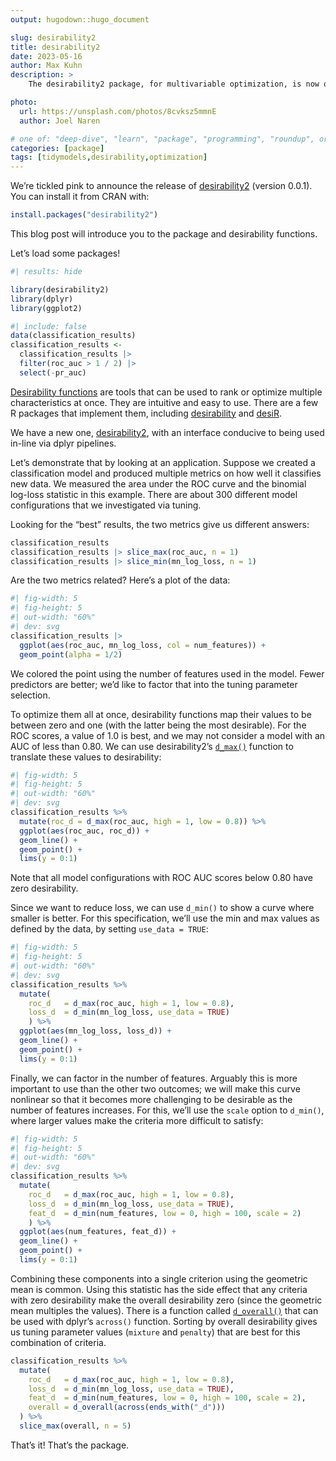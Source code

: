 ```yaml
---
output: hugodown::hugo_document

slug: desirability2
title: desirability2
date: 2023-05-16
author: Max Kuhn
description: >
    The desirability2 package, for multivariable optimization, is now on CRAN.

photo:
  url: https://unsplash.com/photos/8cvksz5mmnE
  author: Joel Naren

# one of: "deep-dive", "learn", "package", "programming", "roundup", or "other"
categories: [package] 
tags: [tidymodels,desirability,optimization]
---
```


<!--
TODO:
* [ ] Look over / edit the post's title in the yaml
* [ ] Edit (or delete) the description; note this appears in the Twitter card
* [ ] Pick category and tags (see existing with `hugodown::tidy_show_meta()`)
* [ ] Find photo & update yaml metadata
* [ ] Create `thumbnail-sq.jpg`; height and width should be equal
* [ ] Create `thumbnail-wd.jpg`; width should be >5x height
* [ ] `hugodown::use_tidy_thumbnails()`
* [ ] Add intro sentence, e.g. the standard tagline for the package
* [ ] `usethis::use_tidy_thanks()`
-->

We're tickled pink to announce the release of [desirability2](http://desirability2.tidymodels.org) (version 0.0.1). You can install it from CRAN with:

```r
install.packages("desirability2")
```

This blog post will introduce you to the package and desirability functions. 

Let's load some packages! 

```r
#| results: hide

library(desirability2)
library(dplyr)
library(ggplot2)
```


```r
#| include: false
data(classification_results)
classification_results <- 
  classification_results |> 
  filter(roc_auc > 1 / 2) |> 
  select(-pr_auc)
```

[Desirability functions](https://scholar.google.com/scholar?hl=en&as_sdt=0%2C7&q=%22desirability+functions%22) are tools that can be used to rank or optimize multiple characteristics at once. They are intuitive and easy to use. There are a few R packages that implement them, including [desirability](http://cran.r-project.org/package=desirability) and [desiR](http://cran.r-project.org/package=desiR). 

We have a new one, [desirability2](http://cran.r-project.org/package=desirability2), with an interface conducive to being used in-line via dplyr pipelines. 

Let's demonstrate that by looking at an application. Suppose we created a classification model and produced multiple metrics on how well it classifies new data. We measured the area under the ROC curve and the binomial log-loss statistic in this example. There are about 300 different model configurations that we investigated via tuning. 

Looking for the "best" results, the two metrics give us different answers: 

```r
classification_results
classification_results |> slice_max(roc_auc, n = 1)
classification_results |> slice_min(mn_log_loss, n = 1)
```

Are the two metrics related? Here's a plot of the data: 

```r
#| fig-width: 5
#| fig-height: 5
#| out-width: "60%"
#| dev: svg
classification_results |> 
  ggplot(aes(roc_auc, mn_log_loss, col = num_features)) + 
  geom_point(alpha = 1/2)
```

We colored the point using the number of features used in the model. Fewer predictors are better; we'd like to factor that into the tuning parameter selection. 

To optimize them all at once, desirability functions map their values to be between zero and one (with the latter being the most desirable). For the ROC scores, a value of 1.0 is best, and we may not consider a model with an AUC of less than 0.80. We can use desirability2's [`d_max()`](http://desirability2.tidymodels.org/reference/inline_desirability.html) function to translate these values to desirability: 

```r
#| fig-width: 5
#| fig-height: 5
#| out-width: "60%"
#| dev: svg
classification_results %>% 
  mutate(roc_d = d_max(roc_auc, high = 1, low = 0.8)) %>% 
  ggplot(aes(roc_auc, roc_d)) +
  geom_line() + 
  geom_point() + 
  lims(y = 0:1)
```

Note that all model configurations with ROC AUC scores below 0.80 have zero desirability. 

Since we want to reduce loss, we can use `d_min()` to show a curve where smaller is better. For this specification, we'll use the min and max values as defined by the data, by setting `use_data = TRUE`:

```r
#| fig-width: 5
#| fig-height: 5
#| out-width: "60%"
#| dev: svg
classification_results %>% 
  mutate(
    roc_d   = d_max(roc_auc, high = 1, low = 0.8),
    loss_d  = d_min(mn_log_loss, use_data = TRUE)
    ) %>% 
  ggplot(aes(mn_log_loss, loss_d)) +
  geom_line() + 
  geom_point() + 
  lims(y = 0:1)
```

Finally, we can factor in the number of features. Arguably this is more important to use than the other two outcomes; we will make this curve nonlinear so that it becomes more challenging to be desirable as the number of features increases. For this, we'll use the `scale` option to `d_min()`, where larger values make the criteria more difficult to satisfy: 

```r
#| fig-width: 5
#| fig-height: 5
#| out-width: "60%"
#| dev: svg
classification_results %>% 
  mutate(
    roc_d   = d_max(roc_auc, high = 1, low = 0.8),
    loss_d  = d_min(mn_log_loss, use_data = TRUE),
    feat_d  = d_min(num_features, low = 0, high = 100, scale = 2)
    ) %>% 
  ggplot(aes(num_features, feat_d)) +
  geom_line() + 
  geom_point() + 
  lims(y = 0:1)
```

Combining these components into a single criterion using the geometric mean is common. Using this statistic has the side effect that any criteria with zero desirability make the overall desirability zero (since the geometric mean multiples the values). There is a function called [`d_overall()`](http://desirability2.tidymodels.org/reference/d_overall.html) that can be used with dplyr's `across()` function. Sorting by overall desirability gives us tuning parameter values (`mixture` and `penalty`) that are best for this combination of criteria. 

```r
classification_results %>% 
  mutate(
    roc_d   = d_max(roc_auc, high = 1, low = 0.8),
    loss_d  = d_min(mn_log_loss, use_data = TRUE),
    feat_d  = d_min(num_features, low = 0, high = 100, scale = 2),
    overall = d_overall(across(ends_with("_d")))
  ) %>% 
  slice_max(overall, n = 5)
```

That's it! That's the package.  

